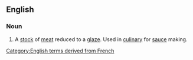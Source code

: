 ==English==

===Noun===
{{en-noun|sg=[[glace#French|glace]] [[de#French|de]] [[viande#French|viande]]|-}}

# A [[stock]] of [[meat]] reduced to a [[glaze]].  Used in [[culinary]] for [[sauce]] making.

[[Category:English terms derived from French]]